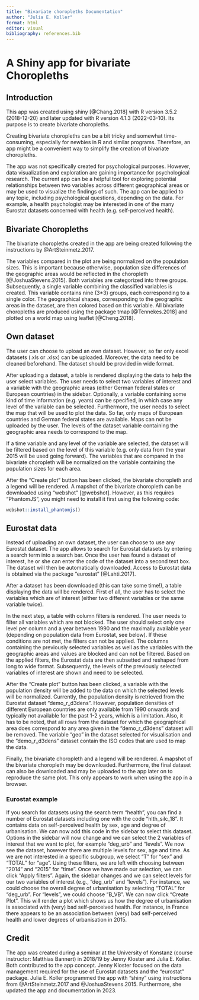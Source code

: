 ---
title: "Bivariate choropleths Documentation"
author: "Julia E. Koller"
format: html
editor: visual
bibliography: references.bib
---

# A Shiny app for bivariate Choropleths

## Introduction

This app was created using shiny [@Chang.2018] with R version 3.5.2 (2018-12-20) and later updated with R version 4.1.3 (2022-03-10). Its purpose is to create bivariate choropleths.

Creating bivariate choropleths can be a bit tricky and somewhat time-consuming, especially for newbies in R and similar programs. Therefore, an app might be a convenient way to simplify the creation of bivariate choropleths.

The app was not specifically created for psychological purposes. However, data visualization and exploration are gaining importance for psychological research. The current app can be a helpful tool for exploring potential relationships between two variables across different geographical areas or may be used to visualize the findings of such. The app can be applied to any topic, including psychological questions, depending on the data. For example, a health psychologist may be interested in one of the many Eurostat datasets concerned with health (e.g. self-perceived health).

## Bivariate Choropleths

The bivariate choropleths created in the app are being created following the instructions by @ArtSteinmetz.2017.

The variables compared in the plot are being normalized on the population sizes. This is important because otherwise, population size differences of the geographic areas would be reflected in the choropleth [@JoshuaStevens.2015]. Both variables are categorized into three groups. Subsequently, a single variable combining the classified variables is created. This variable contains nine (3\*3) groups, each corresponding to a single color. The geographical shapes, corresponding to the geographic areas in the dataset, are then colored based on this variable. All bivariate choropleths are produced using the package tmap [@Tennekes.2018] and plotted on a world map using leaflet [@Cheng.2018].

## Own dataset

The user can choose to upload an own dataset. However, so far only excel datasets (.xls or .xlsx) can be uploaded. Moreover, the data need to be cleaned beforehand. The dataset should be provided in wide format.

After uploading a dataset, a table is rendered displaying the data to help the user select variables. The user needs to select two variables of interest and a variable with the geographic areas (either German federal states or European countries) in the sidebar. Optionally, a variable containing some kind of time information (e.g. years) can be specified, in which case any level of the variable can be selected. Furthermore, the user needs to select the map that will be used to plot the data. So far, only maps of European countries and German federal states are available. Maps can not be uploaded by the user. The levels of the dataset variable containing the geographic area needs to correspond to the map.

If a time variable and any level of the variable are selected, the dataset will be filtered based on the level of this variable (e.g. only data from the year 2015 will be used going forward). The variables that are compared in the bivariate choropleth will be normalized on the variable containing the population sizes for each area.

After the "Create plot" button has been clicked, the bivariate choropleth and a legend will be rendered. A mapshot of the bivariate choropleth can be downloaded using "webshot" [@webshot]. However, as this requires "PhantomJS", you might need to install it first using the following code:

``` {.R eval="false"}
webshot::install_phantomjs()
```

## Eurostat data

Instead of uploading an own dataset, the user can choose to use any Eurostat dataset. The app allows to search for Eurostat datasets by entering a search term into a search bar. Once the user has found a dataset of interest, he or she can enter the code of the dataset into a second text box. The dataset will then be automatically downloaded. Access to Eurostat data is obtained via the package "eurostat" [@Lahti.2017].

After a dataset has been downloaded (this can take some time!), a table displaying the data will be rendered. First of all, the user has to select the variables which are of interest (either two different variables or the same variable twice).

In the next step, a table with column filters is rendered. The user needs to filter all variables which are not blocked. The user should select only one level per column and a year between 1990 and the maximally available year (depending on population data from Eurostat, see below). If these conditions are not met, the filters can not be applied. The columns containing the previously selected variables as well as the variables with the geographic areas and values are blocked and can not be filtered. Based on the applied filters, the Eurostat data are then subsetted and reshaped from long to wide format. Subsequently, the levels of the previously selected variables of interest are shown and need to be selected.

After the "Create plot" button has been clicked, a variable with the population density will be added to the data on which the selected levels will be normalized. Currently, the population density is retrieved from the Eurostat dataset "demo_r_d3dens". However, population densities of different European countries are only available from 1990 onwards and typically not available for the past 1-2 years, which is a limitation. Also, it has to be noted, that all rows from the dataset for which the geographical area does correspond to any area given in the "demo_r_d3dens" dataset will be removed. The variable "geo" in the dataset selected for visualisation and the "demo_r_d3dens" dataset contain the ISO codes that are used to map the data.

Finally, the bivariate choropleth and a legend will be rendered. A mapshot of the bivariate choropleth may be downloaded. Furthermore, the final dataset can also be downloaded and may be uploaded to the app later on to reproduce the same plot. This only appears to work when using the app in a browser.

### Eurostat example

If you search for datasets using the search term "health", you can find a number of Eurostat datasets including one with the code "hlth_silc_18". It contains data on self-perceived health by sex, age and degree of urbanisation. We can now add this code in the sidebar to select this dataset. Options in the sidebar will now change and we can select the 2 variables of interest that we want to plot, for example "deg_urb" and "levels". We now see the dataset, however there are multiple levels for sex, age and time. As we are not interested in a specific subgroup, we select "T" for "sex" and "TOTAL" for "age". Using these filters, we are left with choosing between "2014" and "2015" for "time". Once we have made our selection, we can click "Apply filters". Again, the sidebar changes and we can select levels for our two variables of interest (e.g., "deg_urb" and "levels"). For instance, we could choose the overall degree of urbanisation by selecting "TOTAL" for "deg_urb". For "levels", we could choose "B_VB". We can now click "Create Plot". This will render a plot which shows us how the degree of urbanisation is associated with (very) bad self-perceived health. For instance, in France there appears to be an association between (very) bad self-perceived health and lower degrees of urbanisation in 2015.

## Credit

The app was created during a seminar at the University of Konstanz (course instructor: Matthias Bannert) in 2018/19 by Jenny Kloster and Julia E. Koller. Both contributed to the app concept. Jenny Kloster focused on the data management required for the use of Eurostat datasets and the "eurostat" package. Julia E. Koller programmed the app with "shiny" using instructions from @ArtSteinmetz.2017 and @JoshuaStevens.2015. Furthermore, she updated the app and documentation in 2023.
